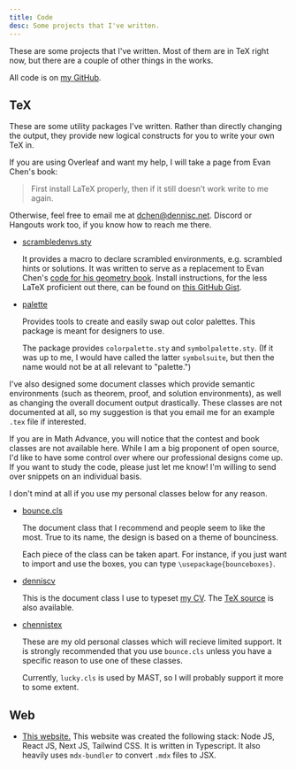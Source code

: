 ```yaml
---
title: Code
desc: Some projects that I've written.
---
```


These are some projects that I've written.
Most of them are in TeX right now,
but there are a couple of other things in the works.

All code is on [my GitHub](https://github.com/chennisden).

## TeX

These are some utility packages I've written.
Rather than directly changing the output,
they provide new logical constructs for you
to write your own TeX in.

If you are using Overleaf and want my help,
I will take a page from Evan Chen's book:

> First install LaTeX properly,
> then if it still doesn’t work write to me again.

Otherwise, feel free to email me at [dchen@dennisc.net](mailto:dchen@dennisc.net).
Discord or Hangouts work too, if you know how to reach me there.

- [scrambledenvs.sty](https://github.com/chennisden/scrambledenvs)

  It provides a macro to declare scrambled environments,
  e.g. scrambled hints or solutions.
  It was written to serve as a replacement to Evan Chen's
  [code for his geometry book](https://web.evanchen.cc/faq-latex.html#L-13).
  Install instructions, for the less LaTeX proficient out there, can be found on
  [this GitHub Gist](https://gist.github.com/chennisden/84c2224b10f0b177e4726db0bec45381).

- [palette](https://github.com/chennisden/palette)

  Provides tools to create and easily swap out color palettes.
  This package is meant for designers to use.

  The package provides `colorpalette.sty` and `symbolpalette.sty`.
  (If it was up to me, I would have called the latter `symbolsuite`,
  but then the name would not be at all relevant to "palette.")

I've also designed some document classes which provide semantic environments
(such as theorem, proof, and solution environments),
as well as changing the overall document output drastically.
These classes are not documented at all,
so my suggestion is that you email me for an example `.tex` file if interested.

If you are in Math Advance, you will notice that the contest and book classes are not available here. While I am a big proponent of open source, I'd like to have some control over where our professional designs come up. If you want to study the code, please just let me know! I'm willing to send over snippets on an individual basis.

I don't mind at all if you use my personal classes below for any reason.

- [bounce.cls](https://github.com/chennisden/bounce)

  The document class that I recommend and people seem to like the most. True to its name, the design is based on a theme of bounciness.

  Each piece of the class can be taken apart. For instance, if you just want to import and use the boxes, you can type `\usepackage{bounceboxes}`.

- [denniscv](https://github.com/chennisden/denniscv)

  This is the document class I use to typeset [my CV](cv.pdf). The [TeX source](cv.tex) is also available.

- [chennistex](https://github.com/chennisden/chennistex)

  These are my old personal classes which will recieve limited support. It is strongly recommended that you use `bounce.cls` unless you have a specific reason to use one of these classes.

  Currently, `lucky.cls` is used by MAST, so I will probably support it more to some extent.

## Web

- [This website.](https://github.com/chennisden/dennisc.net)
  This website was created the following stack:
  Node JS, React JS, Next JS, Tailwind CSS.
  It is written in Typescript.
  It also heavily uses `mdx-bundler`
  to convert `.mdx` files to JSX.
